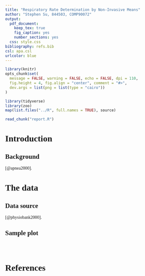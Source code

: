 ```yaml
---
title: "Respiratory Rate Determination by Non-Invasive Means"
author: "Stephen Su, 844503, COMP90072"
output:
  pdf_document:
    keep_tex: true
    fig_caption: yes
    number_sections: yes
  css: style.css
bibliography: refs.bib
csl: apa.csl
urlcolor: blue
---
```


<style type="text/css">

body {
  font-family: serif;
  text-align: justify;
}

</style>

```r
library(knitr)
opts_chunk$set(
  message = FALSE, warning = FALSE, echo = FALSE, dpi = 110,
  fig.height = 4, fig.align = "center", comment = "#>",
  dev.args = list(png = list(type = "cairo"))
)
```

```r
library(tidyverse)
library(zoo)
map(list.files("../R", full.names = TRUE), source)
```

```r
read_chunk("report.R")
```

# Introduction

## Background

[@apnea2000].

# The data

## Data source

[@physiobank2000].

## Sample plot

```r
```

```r
```

```r
```

\newpage

# References
